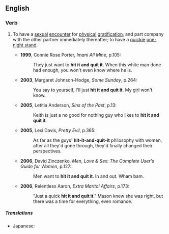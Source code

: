 ==English==

===Verb===
{{head|en|verb|head=[[hit]] [[it]] and [[quit]] it}}

# {{slang}} To have a [[sexual]] [[encounter]] for [[physical]] [[gratification]], and part company with the other partner immediately thereafter; to have a [[quickie]] [[one-night stand]].
#* '''1999''', Connie Rose Porter, ''Imani All Mine'', p.105:
#*: They just want to '''hit it and quit it'''. When this white man done had enough, you won't even know where he is.
#* '''2003''', Margaret Johnson-Hodge, ''Some Sunday'', p.264:
#*: You say to yourself, I'll just '''hit it and quit it'''. My girl won't know.
#* '''2005''', Letitia Anderson, ''Sins of the Past'', p.13:
#*: Keith is just a no good for nothing guy who likes to '''hit it and quit it'''. 
#* '''2005''', Lexi Davis, ''Pretty Evil'', p.365:
#*: As far as the guys' '''hit-it-and-quit-it''' philosophy with women, after all they'd gone through, they'd finally changed their perspectives.
#* '''2006''', David Zinczenko, ''Men, Love & Sex: The Complete User's Guide for Women'', p.127:
#*: Men want to '''hit it and quit it'''. In and out. Wham bam.
#* '''2006''', Relentless Aaron, ''Extra Marital Affairs'', p.173:
#*:"Just a quick '''hit it and quit it'''." Mason knew she was right, but there was a time for everything, even romance.

=====Translations=====
{{trans-top|to have a sexual encounter for physical gratification, and discard the company immediately thereafter}}
{{trans-mid}}
* Japanese: {{t-|ja|やり逃げ|tr=やりにげ, yarinige|sc=Jpan}}
{{trans-bottom}}